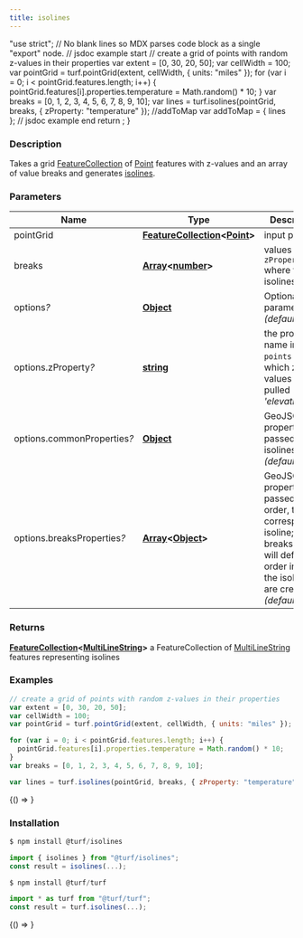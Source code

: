 ```yaml
---
title: isolines
---
```



  "use strict";
  // No blank lines so MDX parses code block as a single "export" node.
  // jsdoc example start
  // create a grid of points with random z-values in their properties
  var extent = [0, 30, 20, 50];
  var cellWidth = 100;
  var pointGrid = turf.pointGrid(extent, cellWidth, { units: "miles" });
  for (var i = 0; i < pointGrid.features.length; i++) {
    pointGrid.features[i].properties.temperature = Math.random() * 10;
  }
  var breaks = [0, 1, 2, 3, 4, 5, 6, 7, 8, 9, 10];
  var lines = turf.isolines(pointGrid, breaks, { zProperty: "temperature" });
  //addToMap
  var addToMap = { lines };
  // jsdoc example end
  return <ExampleMap addToMap={addToMap} />;
}

### Description

Takes a grid [FeatureCollection](https://tools.ietf.org/html/rfc7946#section-3.3) of [Point](https://tools.ietf.org/html/rfc7946#section-3.1.2) features with z-values and an array of
value breaks and generates [isolines](https://en.wikipedia.org/wiki/Contour_line).

### Parameters

| Name                             | Type                                                                                                                                                                                             | Description                                                                                                                                                |
| -------------------------------- | ------------------------------------------------------------------------------------------------------------------------------------------------------------------------------------------------ | ---------------------------------------------------------------------------------------------------------------------------------------------------------- |
| pointGrid                        | **[FeatureCollection](https://tools.ietf.org/html/rfc7946#section-3.3)&lt;[Point](https://tools.ietf.org/html/rfc7946#section-3.1.2)&gt;**                                                       | input points                                                                                                                                               |
| breaks                           | **[Array](https://developer.mozilla.org/docs/Web/JavaScript/Reference/Global_Objects/Array)&lt;[number](https://developer.mozilla.org/docs/Web/JavaScript/Reference/Global_Objects/Number)&gt;** | values of `zProperty` where to draw isolines                                                                                                               |
| options<i>?</i>                  | **[Object](https://developer.mozilla.org/docs/Web/JavaScript/Reference/Global_Objects/Object)**                                                                                                  | Optional parameters _(default &#123;&#125;)_                                                                                                               |
| options.zProperty<i>?</i>        | **[string](https://developer.mozilla.org/docs/Web/JavaScript/Reference/Global_Objects/String)**                                                                                                  | the property name in `points` from which z-values will be pulled _(default 'elevation')_                                                                   |
| options.commonProperties<i>?</i> | **[Object](https://developer.mozilla.org/docs/Web/JavaScript/Reference/Global_Objects/Object)**                                                                                                  | GeoJSON properties passed to ALL isolines _(default &#123;&#125;)_                                                                                         |
| options.breaksProperties<i>?</i> | **[Array](https://developer.mozilla.org/docs/Web/JavaScript/Reference/Global_Objects/Array)&lt;[Object](https://developer.mozilla.org/docs/Web/JavaScript/Reference/Global_Objects/Object)&gt;** | GeoJSON properties passed, in order, to the correspondent isoline; the breaks array will define the order in which the isolines are created _(default [])_ |

### Returns

**[FeatureCollection](https://tools.ietf.org/html/rfc7946#section-3.3)&lt;[MultiLineString](https://tools.ietf.org/html/rfc7946#section-3.1.5)&gt;** a FeatureCollection of [MultiLineString](https://tools.ietf.org/html/rfc7946#section-3.1.5) features representing isolines

### Examples

```javascript
// create a grid of points with random z-values in their properties
var extent = [0, 30, 20, 50];
var cellWidth = 100;
var pointGrid = turf.pointGrid(extent, cellWidth, { units: "miles" });

for (var i = 0; i < pointGrid.features.length; i++) {
  pointGrid.features[i].properties.temperature = Math.random() * 10;
}
var breaks = [0, 1, 2, 3, 4, 5, 6, 7, 8, 9, 10];

var lines = turf.isolines(pointGrid, breaks, { zProperty: "temperature" });
```

<BrowserOnly>{() => <Map0 />}</BrowserOnly>

### Installation

```javascript
$ npm install @turf/isolines

import { isolines } from "@turf/isolines";
const result = isolines(...);
```

```javascript
$ npm install @turf/turf

import * as turf from "@turf/turf";
const result = turf.isolines(...);
```

<!-- Expose turf as global var for experimenting in the browser console -->

<BrowserOnly>{() => <WindowTurfGlobal turf={turf} />}</BrowserOnly>
